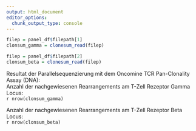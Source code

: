 ```yaml
---
output: html_document
editor_options: 
  chunk_output_type: console
---
```

```r
filep = panel_df$filepath[1]
clonsum_gamma = clonesum_read(filep)

filep = panel_df$filepath[2]
clonsum_beta = clonesum_read(filep)


```


Resultat der Parallelsequenzierung mit dem Oncomine TCR Pan-Clonality Assay (DNA):  
Anzahl der nachgewiesenen Rearrangements am T-Zell Rezeptor Gamma Locus:  
`r nrow(clonsum_gamma)`

Anzahl der nachgewiesenen Rearrangements am T-Zell Rezeptor Beta Locus:  
`r nrow(clonsum_beta)`
